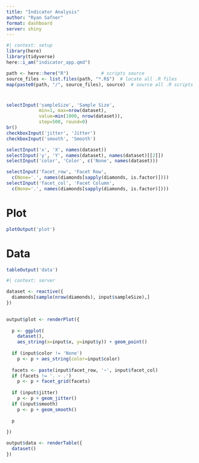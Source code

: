 ```yaml
---
title: "Indicator Analysis"
author: "Ryan Safner"
format: dashboard
server: shiny
---
```


```r
#| context: setup
library(here)
library(tidyverse)
here::i_am("indicator_app.qmd")

path <- here::here("R")            # scripts source
source_files <- list.files(path, "*.R$")  # locate all .R files
map(paste0(path, "/", source_files), source)  # source all .R scripts
```

# {.sidebar}

```r
selectInput('sampleSize', 'Sample Size', 
            min=1, max=nrow(dataset),
            value=min(1000, nrow(dataset)), 
            step=500, round=0)
br()
checkboxInput('jitter', 'Jitter')
checkboxInput('smooth', 'Smooth')
```

```r
selectInput('x', 'X', names(dataset)) 
selectInput('y', 'Y', names(dataset), names(dataset)[[2]])
selectInput('color', 'Color', c('None', names(dataset)))
```

```r
selectInput('facet_row', 'Facet Row',
  c(None='.', names(diamonds[sapply(diamonds, is.factor)])))
selectInput('facet_col', 'Facet Column',
  c(None='.', names(diamonds[sapply(diamonds, is.factor)])))
```

# Plot

```r
plotOutput('plot')
```

# Data

```r
tableOutput('data')
```

```r

#| context: server

dataset <- reactive({
  diamonds[sample(nrow(diamonds), input$sampleSize),]
})
 

output$plot <- renderPlot({
  
  p <- ggplot(
    dataset(), 
    aes_string(x=input$x, y=input$y)) + geom_point()
  
  if (input$color != 'None')
    p <- p + aes_string(color=input$color)
  
  facets <- paste(input$facet_row, '~', input$facet_col)
  if (facets != '. ~ .')
    p <- p + facet_grid(facets)
  
  if (input$jitter)
    p <- p + geom_jitter()
  if (input$smooth)
    p <- p + geom_smooth()
  
  p
  
})

output$data <- renderTable({
  dataset()
})
```
